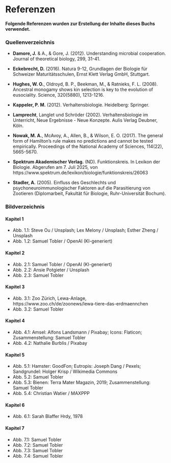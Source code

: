 # Referenzen {#Referenzen .unnumbered}

**Folgende Referenzen wurden zur Erstellung der Inhalte dieses Buchs verwendet.**

### Quellenverzeichnis{.unnumbered}

- **Damore, J.** & A., & Gore, J. (2012). Understanding microbial cooperation. Journal of theoretical biology, 299, 31-41.

- **Eckebrecht, D.** (2016). Natura 9-12, Grundlagen der Biologie für Schweizer Maturitätsschulen,
Ernst Klett Verlag GmbH, Stuttgart.

- **Hughes, W. O.**, Oldroyd, B. P., Beekman, M., & Ratnieks, F. L. (2008). Ancestral monogamy shows kin selection is key to the evolution of eusociality. Science, 320(5880), 1213-1216.

- **Kappeler, P. M.** (2012). Verhaltensbiologie. Heidelberg: Springer.

- **Lamprecht**, Langlet und Schröder (2002). Verhaltensbiologie im Unterricht, Neue Ergebnisse - Neue Konzepte. Aulis Verlag Deubner, Köln.

- **Nowak, M. A.**, McAvoy, A., Allen, B., & Wilson, E. O. (2017). The general form of Hamilton’s rule makes no predictions and cannot be tested empirically. Proceedings of the National Academy of Sciences, 114(22), 5665-5670.

- **Spektrum Akademischer Verlag.** (ND). Funktionskreis. In Lexikon der Biologie. Abgerufen am 7. Juli 2025, von https://www.spektrum.de/lexikon/biologie/funktionskreis/26063

- **Stadler, A.** (2005). Einfluss des Geschlechts und psychoneuroimmunologischer Faktoren auf die Parasitierung von Zootieren (Diplomarbeit, Fakultät für Biologie, Ruhr-Universität Bochum).



### Bildverzeichnis {.unnumbered}


#### Kapitel 1 {.unnumbered}

- Abb. 1.1: Steve Ou / Unsplash; Lex Melony / Unsplash; Esther Zheng / Unsplash 
- Abb. 1.2: Samuel Tobler / OpenAI (KI-generiert)

#### Kapitel 2 {.unnumbered}

- Abb. 2.1: Samuel Tobler / OpenAI (KI-generiert)
- Abb. 2.2: Ansie Potgieter / Unsplash
- Abb. 2.3: Samuel Tobler

#### Kapitel 3 {.unnumbered}

- Abb. 3.1: Zoo Zürich, Lewa-Anlage, https://www.zoo.ch/de/zoonews/lewa-tiere-das-erdmaennchen
- Abb. 3.2: Samuel Tobler


#### Kapitel 4 {.unnumbered}

- Abb. 4.1: Amsel: Alfons Landsmann / Pixabay; Icons: Flaticon; Zusammenstellung: Samuel Tobler
- Abb. 4.2: Nathalie Burblis / Pixabay


#### Kapitel 5 {.unnumbered}

- Abb. 5.1: Hamster: GoodFon; Eutropis: Joseph Dang / Pexels; Sandgrundel: Holger Krisp / Wikimedia Commons
- Abb. 5.2: Samuel Tobler
- Abb. 5.3: Bienen: Terra Mater Magazin, 2019; Zusammenstellung: Samuel Tobler
- Abb. 5.4: Christian Watier / MAXPPP


#### Kapitel 6 {.unnumbered}

- Abb. 6.1: Sarah Blaffer Hrdy, 1978


#### Kapitel 7 {.unnumbered}

- Abb. 7.1: Samuel Tobler
- Abb. 7.2: Samuel Tobler
- Abb. 7.3: Samuel Tobler
- Abb. 7.4: Samuel Tobler


<br>